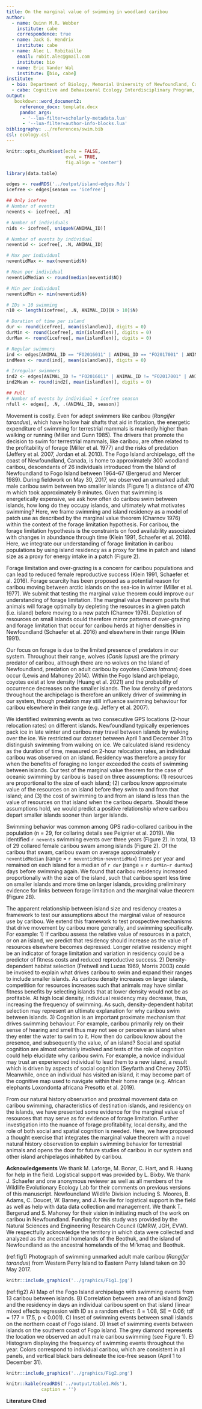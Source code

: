 ```yaml
---
title: On the marginal value of swimming in woodland caribou
author:
  - name: Quinn M.R. Webber
    institute: cabe
    correspondence: true
  - name: Jack G. Hendrix
    institute: cabe
  - name: Alec L. Robitaille
    email: robit.alec@gmail.com
    institute: bio
  - name: Eric Vander Wal
    institute: [bio, cabe]
institute: 
  - bio: Department of Biology, Memorial University of Newfoundland, Canada
  - cabe: Cognitive and Behavioural Ecology Interdisciplinary Program, Memorial University of Newfoundland 
output:
   bookdown::word_document2:
     reference_docx: template.docx
     pandoc_args:
      - '--lua-filter=scholarly-metadata.lua'
      - '--lua-filter=author-info-blocks.lua'
bibliography: ../references/swim.bib
csl: ecology.csl
---
```



```r
knitr::opts_chunk$set(echo = FALSE,
                      eval = TRUE,
                      fig.align = 'center')
```


```r
library(data.table)
```



```r
edges <- readRDS('../output/island-edges.Rds')
icefree <- edges[season == 'icefree']
```


```r
## Only icefree
# Number of events
nevents <- icefree[, .N]

# Number of individuals
nids <- icefree[, uniqueN(ANIMAL_ID)]

# Number of events by individual
neventid <- icefree[, .N, ANIMAL_ID]

# Max per individual
neventidMax <- max(neventid$N)

# Mean per individual
neventidMedian <- round(median(neventid$N))

# Min per individual
neventidMin <- min(neventid$N)

# IDs > 10 swimming
n10 <- length(icefree[, .N, ANIMAL_ID][N > 10]$N)

# Duration of time per island
dur <- round(icefree[, mean(islandlen)], digits = 0)
durMin <- round(icefree[, min(islandlen)], digits = 0)
durMax <- round(icefree[, max(islandlen)], digits = 0)

# Regular swimmers
ind <- edges[ANIMAL_ID == "FO2016011" | ANIMAL_ID == "FO2017001" | ANIMAL_ID == "FO2017013"]
indMean <- round(ind[, mean(islandlen)], digits = 0)

# Irregular swimmers
ind2 <- edges[ANIMAL_ID != "FO2016011" | ANIMAL_ID != "FO2017001" | ANIMAL_ID != "FO2017013"]
ind2Mean <- round(ind2[, mean(islandlen)], digits = 0)

## Full
# Number of events by individual + icefree season
nfull <- edges[, .N, .(ANIMAL_ID, season)]
```


\newpage

Movement is costly. Even for adept swimmers like caribou (*Rangifer tarandus*), which have hollow hair
shafts that aid in flotation, the energetic expenditure of swimming for terrestrial mammals is
markedly higher than walking or running (Miller and Gunn 1985). The drivers that promote the decision
to swim for terrestrial mammals, like caribou, are often related to the profitability of forage
(Miller et al. 1977) and the risks of predation (Jeffery et al. 2007, Jordan et al. 2010). The Fogo
Island archipelago, off the coast of Newfoundland, Canada, is home to approximately 300 woodland
caribou, descendants of 26 individuals introduced from the Island of Newfoundland to Fogo Island
between 1964–67 (Bergerud and Mercer 1989). During fieldwork on May 30, 2017, we observed an unmarked
adult male caribou swim between two smaller islands (Figure 1) a distance of 470 m which took
approximately 9 minutes. Given that swimming is energetically expensive, we ask how often do caribou
swim between islands, how long do they occupy islands, and ultimately what motivates swimming? Here,
we frame swimming and island residency as a model of patch use as described by the marginal value
theorem (Charnov 1976) within the context of the forage limitation hypothesis. For caribou, the forage
limitation hypothesis is the constraints on food availability associated with changes in abundance
through time (Klein 1991, Schaefer et al. 2016). Here, we integrate our understanding of forage
limitation in caribou populations by using island residency as a proxy for time in patch and island
size as a proxy for energy intake in a patch (Figure 2).

Forage limitation and over-grazing is a concern for caribou populations and can lead to reduced female
reproductive success (Klein 1991, Schaefer et al. 2016). Forage scarcity has been proposed as a
potential reason for caribou moving between arctic islands on the sea-ice in winter (Miller et al.
1977). We submit that testing the marginal value theorem could improve our understanding of forage
limitation. The marginal value theorem posits that animals will forage optimally by depleting the
resources in a given patch (i.e. island) before moving to a new patch (Charnov 1976). Depletion of
resources on small islands could therefore mirror patterns of over-grazing and forage limitation that
occur for caribou herds at higher densities in Newfoundland (Schaefer et al. 2016) and elsewhere in
their range (Klein 1991).

Our focus on forage is due to the limited presence of predators in our system. Throughout their range,
wolves (*Canis lupus*) are the primary predator of caribou, although there are no wolves on the Island
of Newfoundland, predation on adult caribou by coyotes (*Canis latrans*) does occur (Lewis and Mahoney
2014). Within the Fogo Island archipelago, coyotes exist at low density (Huang et al. 2021) and the
probability of occurrence decreases on the smaller islands. The low density of predators throughout
the archipelago is therefore an unlikely driver of swimming in our system, though predation may
still influence swimming behaviour for caribou elsewhere in their range (e.g. Jeffery et al. 2007).

We identified swimming events as two consecutive GPS locations (2-hour relocation rates) on different
islands. Newfoundland typically experiences pack ice in late winter and caribou may travel between
islands by walking over the ice. We restricted our dataset between April 1 and December 31 to
distinguish swimming from walking on ice. We calculated island residency as the duration of time,
measured on 2-hour relocation rates, an individual caribou was observed on an island. Residency was
therefore a proxy for when the benefits of foraging no longer exceeded the costs of swimming between
islands. Our test of the marginal value theorem for the case of oceanic swimming by caribou is based
on three assumptions: (1) resources are proportional to the size of each island; (2) caribou know
approximate value of the resources on an island before they swim to and from that island; and (3) the
cost of swimming to and from an island is less than the value of resources on that island when the
caribou departs. Should these assumptions hold, we would predict a positive relationship where caribou
depart smaller islands sooner than larger islands.

Swimming behavior was common among GPS radio-collared caribou in the population (n = 29, for collaring
details see Peignier et al. 2019). We identified `r nevents` swimming events over three years (Figure
2). In total, 13 of 29 collared female caribou swam among islands (Figure 2). Of the caribou that
swam, caribou swam on average approximately `r neventidMedian` (range = `r neventidMin`-` neventidMax`) times per year and remained on each island for a median of `r dur` (range = 
`r durMin`-`r durMax`) days before swimming again. We found that caribou residency increased
proportionally with the size of the island, such that caribou spent less time on smaller islands and
more time on larger islands, providing preliminary evidence for links between forage limitation and
the marginal value theorem (Figure 2B).

The apparent relationship between island size and residency creates a framework to test our 
assumptions about the marginal value of resource use by caribou. We extend this framework to test
prospective mechanisms that drive movement by caribou more generally, and swimming specifically. For
example:
1)	If caribou assess the relative value of resources in a patch, or on an island, we predict that residency should increase as the value of resources elsewhere becomes depressed. Longer relative residency might be an indicator of forage limitation and variation in residency could be a predictor of fitness costs and reduced reproductive success.
2)	Density-dependent habitat selection (Fretwell and Lucas 1969, Morris 2003) could be invoked to explain what drives caribou to swim and expand their ranges to include smaller islands. As caribou density increases on larger islands, competition for resources increases such that animals may have similar fitness benefits by selecting islands that at lower density would not be as profitable. At high local density, individual residency may decrease, thus, increasing the frequency of swimming. As such, density-dependent habitat selection may represent an ultimate explanation for why caribou swim between islands.
3)	Cognition is an important proximate mechanism that drives swimming behaviour. For example, caribou primarily rely on their sense of hearing and smell thus may not see or perceive an island when they enter the water to swim to it. How then do caribou know about the presence, and subsequently the value, of an island? Social and spatial cognition are almost certainly involved and tests of the role of cognition could help elucidate why caribou swim. For example, a novice individual may trust an experienced individual to lead them to a new island, a result which is driven by aspects of social cognition (Seyfarth and Cheney 2015). Meanwhile, once an individual has visited an island, it may become part of the cognitive map used to navigate within their home range (e.g. African elephants Loxondonta africana Presotto et al. 2019).

From our natural history observation and proximal movement data on caribou swimming, characteristics
of destination islands, and residency on the islands, we have presented some evidence for the marginal
value of resources that may serve as for evidence of forage limitation. Further investigation into the
nuance of forage profitability, local density, and the role of both social and spatial cognition is
needed. Here, we have proposed a thought exercise that integrates the marginal value theorem with a
novel natural history observation to explain swimming behavior for terrestrial animals and opens the
door for future studies of caribou in our system and other island archipelagos inhabited by caribou.

**Acknowledgements**
We thank M. Laforge, M. Bonar, C. Hart, and R. Huang for help in the field. Logistical support was
provided by L. Bixby. We thank J. Schaefer and one anonymous reviewer as well as all members of the
Wildlife Evolutionary Ecology Lab for their comments on previous versions of this manuscript.
Newfoundland Wildlife Division including S. Moores, B. Adams, C. Doucet, W. Barney, and J. Neville for
logistical support in the field as well as help with data data collection and management. We thank T.
Bergerud and S. Mahoney for their vision in initiating much of the work on caribou in Newfoundland.
Funding for this study was provided by the Natural Sciences and Engineering Research Council (QMRW,
JGH, EVW). We respectfully acknowledge the territory in which data were collected and analyzed as the
ancestral homelands of the Beothuk, and the island of Newfoundland as the ancestral homelands of the
Mi’kmaq and Beothuk.

\newpage

(ref:fig1) Photograph of swimming unmarked adult male caribou (*Rangifer tarandus*) from Western 
Perry Island to Eastern Perry Island taken on 30 May 2017.

```r
knitr::include_graphics('../graphics/Fig1.jpg')
```

\newpage

(ref:fig2) A) Map of the Fogo Island archipelago with swimming events from 13 caribou between islands.
B) Correlation between area of an island (km2) and the residency in days an individual caribou spent
on that island (linear mixed effects regression with ID as a random effect: ß = 1.08, SE = 0.06; tdf =
177 = 17.5, p < 0.001). C) Inset of swimming events between small islands on the northern coast of
Fogo island. D) Inset of swimming events between islands on the southern coast of Fogo island. The
grey diamond represents the location we observed an adult male caribou swimming (see Figure 1). E)
Histogram displaying the frequency of swimming events throughout the year. Colors correspond to
individual caribou, which are consistent in all panels, and vertical black bars delineate the ice-free
season (April 1 to December 31).


```r
knitr::include_graphics('../graphics/Fig2.png')
```

<!-- edit caption Fogo Island is the largest
island in the archipelago (237.71 km^2^), but there are at least three other
large islands: Western Indian (77.6 km^2^), Eastern Indian (38.7 km^2^) and
Change (XX km^2^) Islands, as well as numerous smaller islands, including
Blundon’s (1.18 km^2^), North Long (1.01 km^2^), South Long (0.48 km^2^), Kate’s
(1.64 km^2^), and Brother’s (1.59 km^2^) Islands. Habitats are similar across
the archipelago, consisting largely of coniferous and mixed forests of balsam
fir (*Abies balsamea*), black spruce (*Picea mariana*), and white birch 
(*Betula papyrifera*) as well as bogs, lakes, lichen and rocky
barrens.-->


\newpage


```r
knitr::kable(readRDS('../output/table1.Rds'),
             caption = '')
```


\newpage

**Literature Cited**
